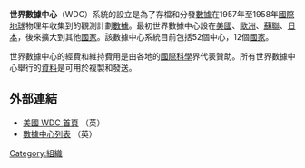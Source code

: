 {{Unreferenced |time=2011-08-22T08:48:32+00:00 }}


'''世界數據中心'''（WDC）系統的設立是為了存檔和分發[[數據|數據]]在1957年至1958年[[國際|國際]][[地球|地球]]物理年收集到的觀測計劃[[數據|數據]]。最初世界數據中心設在[[美國|美國]]、[[歐洲|歐洲]]、[[蘇聯|蘇聯]]、[[日本|日本]]，後來擴大到其他[[國家|國家]]。該數據中心系統目前包括52個中心，12個[[國家|國家]]。 

世界數據中心的經費和維持費用是由各地的[[國際|國際]][[科學|科學]]界代表贊助。所有世界數據中心舉行的[[資料|資料]]是可用於複製和發送。

== 外部連結 ==
* [http://www.ngdc.noaa.gov/wdc/wdcmain.html 美國 WDC 首頁] {{Wayback|url=http://www.ngdc.noaa.gov/wdc/wdcmain.html |date=20110902090653 }}（英）
* [http://www.ngdc.noaa.gov/wdc/list.shtml 數據中心列表] {{Wayback|url=http://www.ngdc.noaa.gov/wdc/list.shtml |date=20110906050512 }}（英）
{{Compu-storage-stub}}

[[Category:組織|Category:組織]]